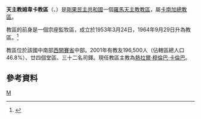 {{Infobox Roman Catholic diocese
|Roman Catholic Diocese of = 天主教姆韋卡教區
|Latin name of diocese = Dioecesis Mvekaënsis
|image =
|caption =
|location = [[剛果民主共和國|剛果民主共和國]]
|territory =
|population = 196,500
|rite = 拉丁禮
|patron =
|province = 卡南加
|established = 1953年
|cathedral =
|co-cathedral =
|leadership = 主教
|website 
|教宗 =
|metropolitan =
|ordinary =熱拉爾·穆倫巴·卡倫巴
|coadjutor bishop =
|auxiliary =
}}

'''天主教姆韋卡教區'''（{{lang-la|Dioecesis Mvekaënsis}}、{{lang-fr|Diocèse de Mweka}}）是[[剛果民主共和國|剛果民主共和國]]一個[[羅馬天主教|羅馬天主教]][[教區|教區]]，屬[[天主教卡南加總教區|卡南加總教區]]。

教區的前身是一個宗座監牧區，成立於1953年3月24日，1964年9月29日升為教區。<ref name="dio">{{Cite web |url=http://www.vatican.va/holy_father/paul_vi/apost_constitutions/documents/hf_p-vi_apc_19640929_mvekaensis_lt.html |title=升為教區的宗座憲令 |access-date=2014-01-08 |archive-date=2014-02-03 |archive-url=https://web.archive.org/web/20140203135411/http://www.vatican.va/holy_father/paul_vi/apost_constitutions/documents/hf_p-vi_apc_19640929_mvekaensis_lt.html |dead-url=no }}</ref>

教區位於該國中南部[[西開賽省|西開賽省]]中部。2001年有教友196,500人（佔轄區總人口46.8%）、廿四個堂區、三十二名司鐸。現任教區主教為[[熱拉爾·穆倫巴·卡倫巴|熱拉爾·穆倫巴·卡倫巴]]。

==參考資料==
{{reflist}}
{{剛果民主共和國天主教教區}}
[[Category:剛果民主共和國天主教教區|M]]